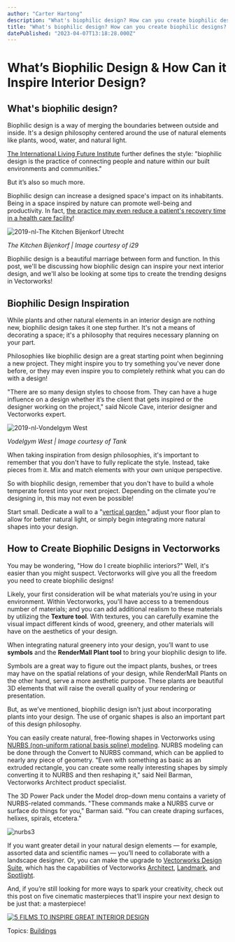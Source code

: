 ```yaml
---
author: "Carter Hartong"
description: "What's biophilic design? How can you create biophilic designs? How can this design style inspire your interior designs? Check out this post!"
title: "What's biophilic design? How can you create biophilic designs? How can this design style inspire your interior designs? Check out this post!" 
datePublished: "2023-04-07T13:18:28.000Z"
---
```

# What’s Biophilic Design & How Can it Inspire Interior Design?

## What's biophilic design?

Biophilic design is a way of merging the boundaries between outside and inside. It's a design philosophy centered around the use of natural elements like plants, wood, water, and natural light.  

[The International Living Future Institute](https://living-future.org/biophilic-design-overview/) further defines the style: "biophilic design is the practice of connecting people and nature within our built environments and communities."

But it’s also so much more.

Biophilic design can increase a designed space's impact on its inhabitants. Being in a space inspired by nature can promote well-being and productivity. In fact, [the practice may even reduce a patient's recovery time in a health care facility](https://www.masterclass.com/articles/biophilic-design#4-examples-of-biophilic-design)!

![2019-nl-The Kitchen Bijenkorf Utrecht](https://blog.vectorworks.net/hs-fs/hubfs/Blog%20Images/220209_Biophilic%20Design/2019-nl-The%20Kitchen%20Bijenkorf%20Utrecht.jpg?width=1440&name=2019-nl-The%20Kitchen%20Bijenkorf%20Utrecht.jpg)

_The Kitchen Bijenkorf | Image courtesy of i29_

Biophilic design is a beautiful marriage between form and function. In this post, we'll be discussing how biophilic design can inspire your next interior design, and we'll also be looking at some tips to create the trending designs in Vectorworks!

## Biophilic Design Inspiration

While plants and other natural elements in an interior design are nothing new, biophilic design takes it one step further. It's not a means of decorating a space; it's a philosophy that requires necessary planning on your part.

Philosophies like biophilic design are a great starting point when beginning a new project. They might inspire you to try something you've never done before, or they may even inspire you to completely rethink what you can do with a design!

"There are so many design styles to choose from. They can have a huge influence on a design whether it’s the client that gets inspired or the designer working on the project," said Nicole Cave, interior designer and Vectorworks expert.

![2019-nl-Vondelgym West](https://blog.vectorworks.net/hs-fs/hubfs/Blog%20Images/220209_Biophilic%20Design/2019-nl-Vondelgym%20West.jpg?width=1440&name=2019-nl-Vondelgym%20West.jpg)

_Vodelgym West | Image courtesy of Tank_

When taking inspiration from design philosophies, it's important to remember that you don't have to fully replicate the style. Instead, take pieces from it. Mix and match elements with your own unique perspective.

So with biophilic design, remember that you don't have to build a whole temperate forest into your next project. Depending on the climate you're designing in, this may not even be possible!

Start small. Dedicate a wall to a "[vertical garden](https://www.architecturaldigest.com/story/how-to-create-a-vertical-garden-maiyet-lily-kwong)," adjust your floor plan to allow for better natural light, or simply begin integrating more natural shapes into your design.

## How to Create Biophilic Designs in Vectorworks

You may be wondering, "How do I create biophilic interiors?" Well, it's easier than you might suspect. Vectorworks will give you all the freedom you need to create biophilic designs! 

Likely, your first consideration will be what materials you’re using in your environment. Within Vectorworks, you'll have access to a tremendous number of materials; and you can add additional realism to these materials by utilizing the **Texture tool**. With textures, you can carefully examine the visual impact different kinds of wood, greenery, and other materials will have on the aesthetics of your design.

When integrating natural greenery into your design, you’ll want to use **symbols** and the **RenderMall Plant tool** to bring your biophilic design to life.

Symbols are a great way to figure out the impact plants, bushes, or trees may have on the spatial relations of your design, while RenderMall Plants on the other hand, serve a more aesthetic purpose. These plants are beautiful 3D elements that will raise the overall quality of your rendering or presentation.

But, as we’ve mentioned, biophilic design isn’t just about incorporating plants into your design. The use of organic shapes is also an important part of this design philosophy.

You can easily create natural, free-flowing shapes in Vectorworks using [NURBS (non-uniform rational basis spline) modeling](../../../net/vectorworks/blog/the-best-3d-modeling-for-interior-architecture.html). NURBS modeling can be done through the Convert to NURBS command, which can be applied to nearly any piece of geometry. "Even with something as basic as an extruded rectangle, you can create some really interesting shapes by simply converting it to NURBS and then reshaping it," said Neil Barman, Vectorworks Architect product specialist. 

The 3D Power Pack under the Model drop-down menu contains a variety of NURBS-related commands. "These commands make a NURBS curve or surface do things for you," Barman said. "You can create draping surfaces, helixes, spirals, etcetera."

![nurbs3](https://blog.vectorworks.net/hs-fs/hubfs/Blog%20Images/210708_3D%20for%20Interiors/nurbs3.png?width=1440&name=nurbs3.png)

If you want greater detail in your natural design elements — for example, assorted data and scientific names — you’ll need to collaborate with a landscape designer. Or, you can make the upgrade to [Vectorworks Design Suite](https://www.vectorworks.net/design-suite/buy), which has the capabilities of Vectorworks [Architect](https://www.vectorworks.net/architect/buy), [Landmark](https://www.vectorworks.net/landmark/buy), and [Spotlight](https://www.vectorworks.net/spotlight/buy).

And, if you’re still looking for more ways to spark your creativity, check out this post on five cinematic masterpieces that’ll inspire your next design to be just that: a masterpiece!

[![5 FILMS TO INSPIRE GREAT INTERIOR DESIGN](https://no-cache.hubspot.com/cta/default/3018241/a45bc744-ace1-4611-b7be-c3b46fec6d6a.png)](https://cta-redirect.hubspot.com/cta/redirect/3018241/a45bc744-ace1-4611-b7be-c3b46fec6d6a) 

 Topics: [Buildings](https://blog.vectorworks.net/topic/buildings) 

 